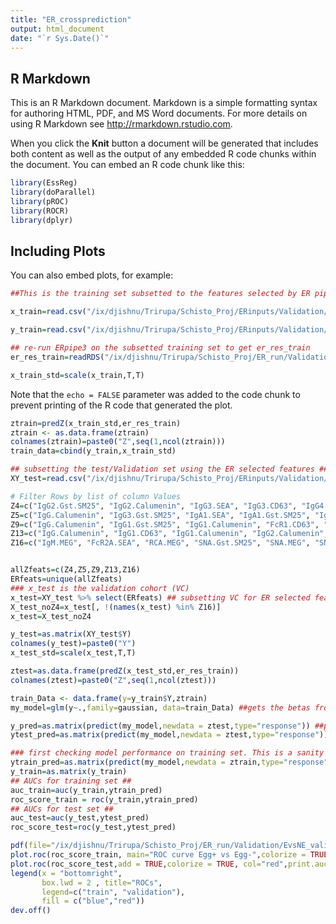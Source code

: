 ```yaml
---
title: "ER_crossprediction"
output: html_document
date: "`r Sys.Date()`"
---
```




## R Markdown

This is an R Markdown document. Markdown is a simple formatting syntax for authoring HTML, PDF, and MS Word documents. For more details on using R Markdown see <http://rmarkdown.rstudio.com>.

When you click the **Knit** button a document will be generated that includes both content as well as the output of any embedded R code chunks within the document. You can embed an R code chunk like this:

```r
library(EssReg)
library(doParallel)
library(pROC)
library(ROCR)
library(dplyr)
```

## Including Plots

You can also embed plots, for example:

```r
##This is the training set subsetted to the features selected by ER pipeline3.

x_train=read.csv("/ix/djishnu/Trirupa/Schisto_Proj/ERinputs/Validation/V_19jun23/X_train_AllERselected_featEvsNE_30May23.csv", row.names=1)

y_train=read.csv("/ix/djishnu/Trirupa/Schisto_Proj/ERinputs/Validation/V_19jun23/Y_train_AllERselected_featEvsNE_30May23.csv", row.names=1)

## re-run ERpipe3 on the subsetted training set to get er_res_train
er_res_train=readRDS("/ix/djishnu/Trirupa/Schisto_Proj/ER_run/Validation/V19jun23_trainfeats_f0.5ERpipe3_del0.1_lam1.output/final_delta_0.1_lambda_1.rds")

x_train_std=scale(x_train,T,T)
```

Note that the `echo = FALSE` parameter was added to the code chunk to prevent printing of the R code that generated the plot.
```r
ztrain=predZ(x_train_std,er_res_train)
ztrain <- as.data.frame(ztrain)
colnames(ztrain)=paste0("Z",seq(1,ncol(ztrain)))
train_data=cbind(y_train,x_train_std)
```

```r
## subsetting the test/Validation set using the ER selected features ##
XY_test=read.csv("/ix/djishnu/Trirupa/Schisto_Proj/ERinputs/Validation/V_19jun23/XY_ScAg.VC_EvsNE.data_imputed_19jun23.csv")

# Filter Rows by list of column Values
Z4=c("IgG2.Gst.SM25", "IgG2.Calumenin", "IgG3.SEA", "IgG3.CD63", "IgG4.SEA", "IgG4.CD63", "IgA1.MEG", "FcREpsilonI.SEA", "FcR2A.Calumenin")
Z5=c("IgG.Calumenin", "IgG3.Gst.SM25", "IgA1.SEA", "IgA1.Gst.SM25", "IgA1.MEG", "IgA1.CD63", "IgA1.Calumenin")
Z9=c("IgG.Calumenin", "IgG1.Gst.SM25", "IgG1.Calumenin", "FcR1.CD63", "FcR1.Calumenin")
Z13=c("IgG.Calumenin", "IgG1.CD63", "IgG1.Calumenin", "IgG2.Calumenin", "FcR2A.Calumenin", "FcRIIB.Calumenin", "FcRIIIA.Calumenin", "FcR3B.Calumenin")
Z16=c("IgM.MEG", "FcR2A.SEA", "RCA.MEG", "SNA.Gst.SM25", "SNA.MEG", "SNA.CD63")


allZfeats=c(Z4,Z5,Z9,Z13,Z16)
ERfeats=unique(allZfeats) 
### x_test is the validation cohort (VC)
x_test=XY_test %>% select(ERfeats) ## subsetting VC for ER selected features
X_test_noZ4=x_test[, !(names(x_test) %in% Z16)]
x_test=X_test_noZ4

y_test=as.matrix(XY_test$Y)
colnames(y_test)=paste0("Y")
x_test_std=scale(x_test,T,T)
```

```r
ztest=as.data.frame(predZ(x_test_std,er_res_train))
colnames(ztest)=paste0("Z",seq(1,ncol(ztest)))
```

```r
train_Data <- data.frame(y=y_train$Y,ztrain)
my_model=glm(y~.,family=gaussian, data=train_Data) ##gets the betas from the train set, using Zs from training set
```

```r
y_pred=as.matrix(predict(my_model,newdata = ztest,type="response")) ##predicting Y on test set using betas from train and Zs from test set
ytest_pred=as.matrix(predict(my_model,newdata = ztest,type="response"))
```


```r
### first checking model performance on training set. This is a sanity check. It should be high since we trained the ###el on this set. ###
ytrain_pred=as.matrix(predict(my_model,newdata = ztrain,type="response")) 
y_train=as.matrix(y_train)
## AUCs for training set ##
auc_train=auc(y_train,ytrain_pred)
roc_score_train = roc(y_train,ytrain_pred)
## AUCs for test set ##
auc_test=auc(y_test,ytest_pred)
roc_score_test=roc(y_test,ytest_pred)
```

```r
pdf(file="/ix/djishnu/Trirupa/Schisto_Proj/ER_run/Validation/EvsNE_validationROC_test_spec0.1.pdf") 
plot.roc(roc_score_train, main="ROC curve Egg+ vs Egg-",colorize = TRUE, col="blue",print.auc = TRUE,print.auc.x=0.5, print.auc.y=0.9) 
plot.roc(roc_score_test,add = TRUE,colorize = TRUE, col="red",print.auc = TRUE,print.auc.x=0.7, print.auc.y=0.5)
legend(x = "bottomright",
       box.lwd = 2 , title="ROCs", 
       legend=c("train", "validation"), 
       fill = c("blue","red"))
dev.off()
```